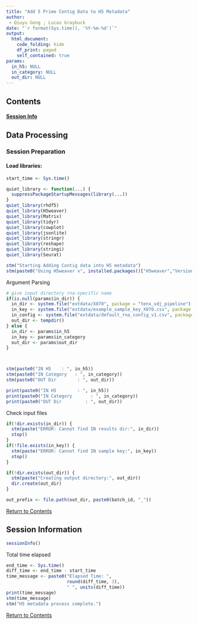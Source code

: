 ```yaml
---
title: "Add 5 Prime Contig Data to H5 Metadata"
author: 
 - Qiuyu Gong ; Lucas Graybuck
date: "`r format(Sys.time(), '%Y-%m-%d')`"
output:
  html_document:
    code_folding: hide
    df_print: paged
    self_contained: true
params:
  in_h5: NULL
  in_category: NULL
  out_dir: NULL
---
```


<a id="contents"></a>

## Contents



#### [Session Info](#session_info)

<a id="data_processing"></a>

## Data Processing

<a id="session_preparation"></a>

### Session Preparation


#### Load libraries:
```r
start_time <- Sys.time()

quiet_library <- function(...) {
  suppressPackageStartupMessages(library(...))
}
quiet_library(rhdf5)
quiet_library(H5weaver)
quiet_library(Matrix)
quiet_library(tidyr)
quiet_library(cowplot)
quiet_library(jsonlite)
quiet_library(stringr)
quiet_library(reshape)
quiet_library(stringi)
quiet_library(Seurat)

```

```r
stm("Starting Adding Contig data into H5 metadata")
stm(paste0("Using H5weaver v", installed.packages()["H5weaver","Version"]))
```

Argument Parsing  
```r
# give input directory rna-specific name 
if(is.null(params$in_dir)) {
  in_dir <- system.file("extdata/X070", package = "tenx_vdj_pipeline")
  in_key <- system.file("extdata/example_sample_key_X070.csv", package = "tenx_vdj_pipeline")
  in_config <- system.file("extdata/default_rna_config_v1.csv", package = "tenx_vdj_pipeline")
  out_dir <- tempdir()
} else {
  in_dir <- params$in_h5  
  in_key <- params$in_category  
  out_dir <- params$out_dir
}



stm(paste0("IN H5    : ", in_h5))
stm(paste0("IN Category   : ", in_category))
stm(paste0("OUT Dir        : ", out_dir))

print(paste0("IN H5        : ", in_h5))
print(paste0("IN Category       : ", in_category))
print(paste0("OUT Dir         : ", out_dir))
```  



Check input files  
```r
if(!dir.exists(in_dir)) {
  stm(paste("ERROR: Cannot find IN results dir:", in_dir))
  stop()
}
if(!file.exists(in_key)) {
  stm(paste("ERROR: Cannot find IN sample key:", in_key))
  stop()
}

if(!dir.exists(out_dir)) {
  stm(paste("Creating output directory:", out_dir))
  dir.create(out_dir)
}

out_prefix <- file.path(out_dir, paste0(batch_id, "_"))

```








[Return to Contents](#contents)

<a id="session_info"></a>

## Session Information

```r
sessionInfo()
```

Total time elapsed
```r
end_time <- Sys.time()
diff_time <- end_time - start_time
time_message <- paste0("Elapsed Time: ", 
                       round(diff_time, 3),
                       " ", units(diff_time))
print(time_message)
stm(time_message)
stm("H5 metadata process complete.")
```

[Return to Contents](#contents)
